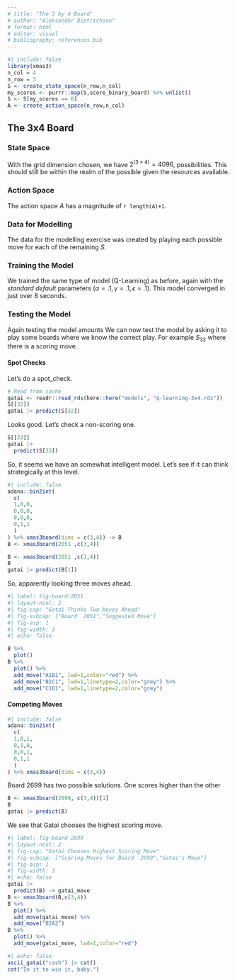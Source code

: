 ```yaml
---
# title: "The 3 by 4 Board"
# author: "Aleksander Dietrichson"
# format: html
# editor: visual
# bibliography: references.bib
---
```


```r
#| include: false
library(xmas3)
n_col = 4
n_row = 3
S <- create_state_space(n_row,n_col)
my_scores <- purrr::map(S,score_binary_board) %>% unlist()
S <- S[my_scores == 0] 
A <- create_action_space(n_row,n_col)
```


## The 3x4 Board


### State Space

With the grid dimension chosen, we have $2^{(3\times4)}=4096$, possibilities. This should still be within the realm of the possible given the resources available.

### Action Space

The action space $A$ has a magnitude of `r length(A)+1`.

### Data for Modelling

The data for the modelling exercise was created by playing each possible move for each of the remaining *S.*

### Training the Model

We trained the same type of model (Q-Learning) as before, again with the *standard default* parameters ($\alpha=.1,\gamma=.1, \epsilon=.1$). This model converged in just over 8 seconds.

### Testing the Model

Again testing the model amounts We can now test the model by asking it to play some boards where we know the correct play. For example $S_{32}$ where there is a scoring move.

#### Spot Checks

Let's do a spot_check.

```r
# Read from cache
gatai <- readr::read_rds(here::here("models", "q-learning-3x4.rds"))
S[[32]]
gatai |> predict(S[32])
```

Looks good. Let's check a non-scoring one.

```r
S[[33]]
gatai |>
  predict(S[33])
```

So, it seems we have an somewhat intelligent model. Let's see if it can think strategically at this level.

```r
#| include: false
adana::bin2int(
  c(
  1,0,0,
  0,0,0,
  0,0,0,
  0,1,1
  )
) %>% xmas3board(dims = c(3,4)) -> B
B <- xmas3board(2051 ,c(3,4))
```

```r
B <- xmas3board(2051 ,c(3,4))
B
gatai |> predict(B[1])
```

So, apparently looking three moves ahead.

```r
#| label: fig-board-2051 
#| layout-ncol: 2
#| fig-cap: "Gatai Thinks Two Moves Ahead"
#| fig-subcap: ["Board  2051","Suggested Move"]
#| fig-asp: 1
#| fig-width: 3
#| echo: false

B %>% 
  plot()
B %>% 
  plot() %>% 
  add_move("A1B1", lwd=1,color="red") %>% 
  add_move("B1C1", lwd=1,linetype=2,color="grey") %>% 
  add_move("C1D1", lwd=1,linetype=2,color="grey")

```

#### Competing Moves

```r
#| include: false
adana::bin2int(
  c(
  1,0,1,
  0,1,0,
  0,0,1,
  0,1,1
  )
) %>% xmas3board(dims = c(3,4))
```

Board 2699 has two possible solutions. One scores higher than the other

```r
B <- xmas3board(2699, c(3,4))[1]
B
gatai |> predict(B) 
```

We see that Gatai chooses the highest scoring move.

```r
#| label: fig-board-2699 
#| layout-ncol: 2
#| fig-cap: "Gatai Chooses Highest Scoring Move"
#| fig-subcap: ["Scoring Moves for Board  2699","Gatai's Move"]
#| fig-asp: 1
#| fig-width: 3
#| echo: false
gatai |>
  predict(B) -> gatai_move
B <- xmas3board(B,c(3,4))
B %>% 
  plot() %>% 
  add_move(gatai_move) %>% 
  add_move("B2A2")
B %>% 
  plot() %>% 
  add_move(gatai_move, lwd=1,color="red") 
```

::: {.column-margin}
```r
#| echo: false
ascii_gatai("cash") |> cat()
cat("In it to win it, baby.")

```

:::
